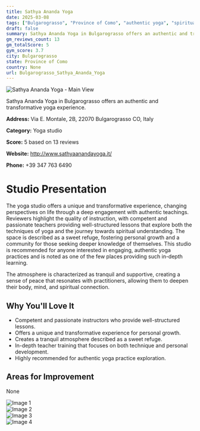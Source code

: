 ```yaml
---
title: Sathya Ananda Yoga
date: 2025-03-08
tags: ["Bulgarograsso", "Province of Como", "authentic yoga", "spiritual", "tranquil", "supportive", "Bulgarograsso"]  
draft: false
summary: Sathya Ananda Yoga in Bulgarograsso offers an authentic and transformative yoga experience.
gm_reviews_count: 13
gm_totalScore: 5
gym_score: 3.7
city: Bulgarograsso
state: Province of Como
country: None
url: Bulgarograsso_Sathya_Ananda_Yoga
---
```


<div className="aspect-[16/9] relative my-8">
  <img 
    src="https://lh5.googleusercontent.com/p/AF1QipPP6yyqDacSWcHhDWiZVGE6RwweWcSGz-bJY4i1=w1920-h1080-k-no"
    alt="Sathya Ananda Yoga - Main View"
    className="object-cover absolute inset-0 w-full h-full rounded-lg"
  />
</div>

Sathya Ananda Yoga in Bulgarograsso offers an authentic and transformative yoga experience.

**Address:** Via E. Montale, 2B, 22070 Bulgarograsso CO, Italy

**Category:** Yoga studio

**Score:** 5 based on 13 reviews

**Website:** http://www.sathyaanandayoga.it/

**Phone:** +39 347 763 6490

# Studio Presentation

The yoga studio offers a unique and transformative experience, changing perspectives on life through a deep engagement with authentic teachings. Reviewers highlight the quality of instruction, with competent and passionate teachers providing well-structured lessons that explore both the techniques of yoga and the journey towards spiritual understanding. The space is described as a sweet refuge, fostering personal growth and a community for those seeking deeper knowledge of themselves. This studio is recommended for anyone interested in engaging, authentic yoga practices and is noted as one of the few places providing such in-depth learning.

The atmosphere is characterized as tranquil and supportive, creating a sense of peace that resonates with practitioners, allowing them to deepen their body, mind, and spiritual connection.

## Why You'll Love It

- Competent and passionate instructors who provide well-structured lessons.
- Offers a unique and transformative experience for personal growth.
- Creates a tranquil atmosphere described as a sweet refuge.
- In-depth teacher training that focuses on both technique and personal development.
- Highly recommended for authentic yoga practice exploration.

## Areas for Improvement

None

<div className="grid grid-cols-1 xl:grid-cols-2 gap-4 my-8">
<div className="aspect-[4/3] relative"><img src="https://lh3.googleusercontent.com/p/AF1QipMa-bvL2USgf0WQvJCWjBRQKrBsXZ9BBKO9xfb-=w1920-h1080-k-no" alt="Image 1" className="object-cover absolute inset-0 w-full h-full rounded-lg" /></div>
<div className="aspect-[4/3] relative"><img src="https://lh5.googleusercontent.com/p/AF1QipOW9QxJY1O5p8ai6UL1S2vtawxO4EpaCKT3Ha33=w1920-h1080-k-no" alt="Image 2" className="object-cover absolute inset-0 w-full h-full rounded-lg" /></div>
<div className="aspect-[4/3] relative"><img src="https://lh5.googleusercontent.com/p/AF1QipNabOy9n1syMuRNtDzp8DE6jWq4JNVijjOoGO3y=w1920-h1080-k-no" alt="Image 3" className="object-cover absolute inset-0 w-full h-full rounded-lg" /></div>
<div className="aspect-[4/3] relative"><img src="https://lh5.googleusercontent.com/p/AF1QipMUIK7cDCUl8KljSAsQAS5CQZTarXVtad5CD9mI=w1920-h1080-k-no" alt="Image 4" className="object-cover absolute inset-0 w-full h-full rounded-lg" /></div>
</div>